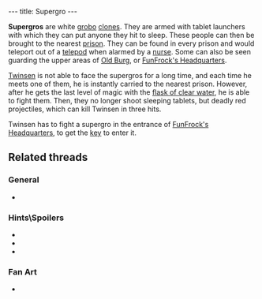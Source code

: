 ---
title: Supergro
---

{{twinsunica import}}{{Infobox Enemy
 |image=Whiteclone.gif
 |race=grobo
 |gender=male
 |size=large
 |lba1=yes
 |lba2=
 |alignment=
 |occupation=
 |requires=Fire
 |melee=
 |ranged=yes
 |magic=
 |explosive=
 |range=Infinite
 |speed=Fast
 |damage=Very high
 |rate=High
 |reaction=Moves backwards
 |recovery=Fast
}}

'''Supergros''' are white [[grobo]] [[clones]]. They are armed with tablet launchers with which they can put anyone they hit to sleep. These people can then be brought to the nearest [[prison]]. They can be found in every prison and would teleport out of a [[telepod]] when alarmed by a [[nurse]]. Some can also be seen guarding the upper areas of [[Old Burg]], or [[FunFrock's Headquarters]].

[[Twinsen]] is not able to face the supergros for a long time, and each time he meets one of them, he is instantly carried to the nearest prison. However, after he gets the last level of magic with the [[flask of clear water]], he is able to fight them. Then, they no longer shoot sleeping tablets, but deadly red projectiles, which can kill Twinsen in three hits.

Twinsen has to fight a supergro in the entrance of [[FunFrock's Headquarters]], to get the [[key]] to enter it.

==Related threads==
===General===
* {{thread|id=4366|title=Have you ever: Supergroboclones}}
===Hints\Spoilers===
* {{thread|id=10757|title=Taking care of supergros}}
* {{thread|id=6797|title=supergros..... :P}}
* {{thread|id=1421|title=Super 4th level magic ball protects you too?}}
===Fan Art===
* {{thread|id=10774|title=Smilies}}

<!-- remove these category links when they're all automated by categorizers...
[[Category:Clones]]
[[Category:Gun wielders]]
[[Category:Average characters]]
[[Category:FunFrock's army]]
[[Category:Grobos]] -->